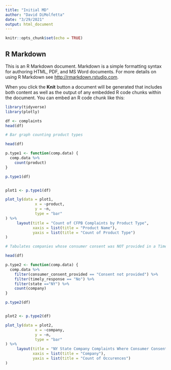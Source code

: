```yaml
---
title: "Initial MD"
author: "David DiMolfetta"
date: "3/29/2021"
output: html_document
---
```


```r
knitr::opts_chunk$set(echo = TRUE)
```

## R Markdown

This is an R Markdown document. Markdown is a simple formatting syntax for authoring HTML, PDF, and MS Word documents. For more details on using R Markdown see <http://rmarkdown.rstudio.com>.

When you click the **Knit** button a document will be generated that includes both content as well as the output of any embedded R code chunks within the document. You can embed an R code chunk like this:

```r

library(tidyverse)
library(plotly)

df <- complaints
head(df)

```

```r
# Bar graph counting product types

head(df)

p.type1 <- function(comp.data) {
  comp.data %>% 
    count(product)
}

p.type1(df)


plot1 <- p.type1(df)

plot_ly(data = plot1,
             x = ~product,
             y = ~n,
             type = "bar"
) %>% 
     layout(title = "Count of CFPB Complaints by Product Type",
            xaxis = list(title = "Product Name"),
            yaxis = list(title = "Count of Product Type")
)

```

```r

# Tabulates companies whose consumer consent was NOT provided in a Timely Manner in NY State

head(df)

p.type2 <- function(comp.data) {
  comp.data %>%
    filter(consumer_consent_provided == "Consent not provided") %>%
    filter(timely_response == "No") %>% 
    filter(state =="NY") %>%
    count(company)
}

p.type2(df)


plot2 <- p.type2(df)

plot_ly(data = plot2,
             x = ~company,
             y = ~n,
             type = "bar"
) %>% 
     layout(title = "NY State Company Complaints Where Consumer Consent was NOT Provided In Timely Manner",
            xaxis = list(title = "Company"),
            yaxis = list(title = "Count of Occurences")
)

```

